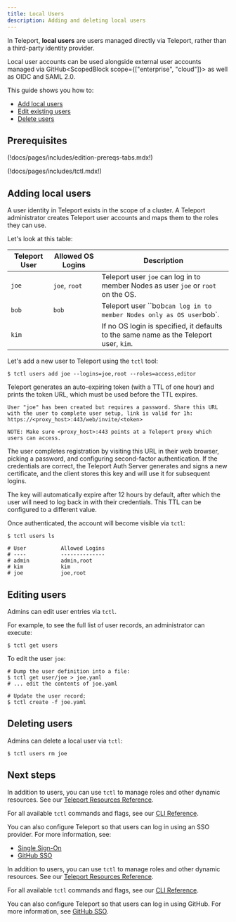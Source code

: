 ```yaml
---
title: Local Users
description: Adding and deleting local users
---
```


In Teleport, **local users** are users managed directly via Teleport, rather
than a third-party identity provider.

Local user accounts can be used alongside external user accounts managed via
GitHub<ScopedBlock scope={["enterprise", "cloud"]}> as well as OIDC and SAML
2.0</ScopedBlock>.

This guide shows you how to:

- [Add local users](./users.mdx#adding-users)
- [Edit existing users](./users.mdx#editing-users)
- [Delete users](./users.mdx#deleting-users)

## Prerequisites

(!docs/pages/includes/edition-prereqs-tabs.mdx!)

(!docs/pages/includes/tctl.mdx!)

## Adding local users

A user identity in Teleport exists in the scope of a cluster.
A Teleport administrator creates Teleport user accounts and maps them to the roles they can use.

Let's look at this table:

| Teleport User | Allowed OS Logins | Description |
| - | - | - |
| `joe` | `joe`, `root` | Teleport user `joe` can log in to member Nodes as user `joe` or `root` on the OS. |
| `bob` | `bob` | Teleport user ``bob` can log in to member Nodes only as OS user `bob`. |
| `kim` | | If no OS login is specified, it defaults to the same name as the Teleport user, `kim`. |

Let's add a new user to Teleport using the `tctl` tool:

```code
$ tctl users add joe --logins=joe,root --roles=access,editor
```

Teleport generates an auto-expiring token (with a TTL of one hour) and prints
the token URL, which must be used before the TTL expires.

```code
User "joe" has been created but requires a password. Share this URL with the user to complete user setup, link is valid for 1h:
https://<proxy_host>:443/web/invite/<token>

NOTE: Make sure <proxy_host>:443 points at a Teleport proxy which users can access.
```

The user completes registration by visiting this URL in their web browser,
picking a password, and configuring second-factor authentication. If the
credentials are correct, the Teleport Auth Server generates and signs a new
certificate, and the client stores this key and will use it for subsequent
logins. 

The key will automatically expire after 12 hours by default, after which
the user will need to log back in with their credentials. This TTL can be
configured to a different value.

Once authenticated, the account will become visible via `tctl`:

```code
$ tctl users ls

# User           Allowed Logins
# ----           --------------
# admin          admin,root
# kim            kim
# joe            joe,root
```

## Editing users

Admins can edit user entries via `tctl`.

For example, to see the full list of user records, an administrator can execute:

```code
$ tctl get users
```

To edit the user `joe`:

```code
# Dump the user definition into a file:
$ tctl get user/joe > joe.yaml
# ... edit the contents of joe.yaml

# Update the user record:
$ tctl create -f joe.yaml
```

## Deleting users

Admins can delete a local user via `tctl`:

```code
$ tctl users rm joe
```

## Next steps

<Tabs>
<TabItem scope={["enterprise", "cloud"]} label="Commercial">

In addition to users, you can use `tctl` to manage roles and other dynamic
resources. See our [Teleport Resources Reference](../reference/resources.mdx).

For all available `tctl` commands and flags, see our [CLI Reference](../reference/cli.mdx#tctl).

You can also configure Teleport so that users can log in using an SSO provider.
For more information, see:

- [Single Sign-On](../../enterprise/sso.mdx)
- [GitHub SSO](./github-sso.mdx)

</TabItem>
<TabItem scope={["oss"]} label="Open Source">

In addition to users, you can use `tctl` to manage roles and other dynamic
resources. See our [Teleport Resources Reference](../reference/resources.mdx).

For all available `tctl` commands and flags, see our
[CLI Reference](../reference/cli.mdx#tctl).

You can also configure Teleport so that users can log in using GitHub. For more
information, see [GitHub SSO](./github-sso.mdx).

</TabItem>
</Tabs>
